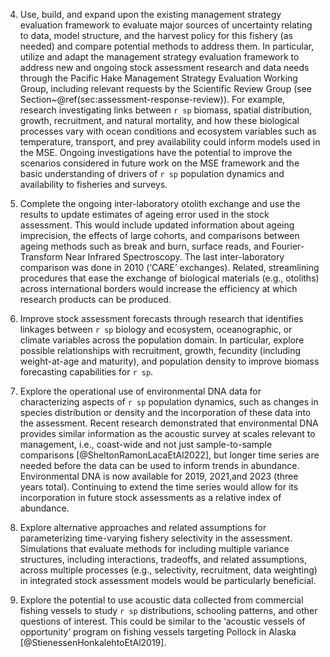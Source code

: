 <!-- All but the first three are here. The first three are in research-needs.rmd -->
4. Use, build, and expand upon the existing management strategy evaluation
framework to evaluate major sources of uncertainty relating to data, model
structure, and the harvest policy for this fishery (as needed) and compare
potential methods to address them. In particular, utilize and adapt the
management strategy evaluation framework to address new and ongoing stock
assessment research and data needs through the Pacific Hake Management
Strategy Evaluation Working Group, including relevant requests by the
Scientific Review Group (see Section~\@ref(sec:assessment-response-review)).
For example, research investigating links between `r sp` biomass, spatial
distribution, growth, recruitment, and natural mortality, and how these
biological processes vary with ocean conditions and ecosystem variables such
as temperature, transport, and prey availability could inform models used in
the MSE. Ongoing investigations have the potential to improve the scenarios
considered in future work on the MSE framework and the basic understanding of
drivers of `r sp` population dynamics and availability to fisheries and
surveys.

5. Complete the ongoing inter-laboratory otolith exchange and use the results
to update estimates of ageing error used in the stock assessment. This would
include updated information about ageing imprecision, the effects of large
cohorts, and comparisons between ageing methods such as break and burn, surface
reads, and Fourier-Transform Near Infrared Spectroscopy. The last
inter-laboratory comparison was done in 2010 ('CARE' exchanges). Related,
streamlining procedures that ease the exchange of biological materials (e.g.,
otoliths) across international borders would increase the efficiency at which
research products can be produced.

6. Improve stock assessment forecasts through research that identifies
linkages between `r sp` biology and ecosystem, oceanographic, or climate
variables across the population domain. In particular, explore possible
relationships with recruitment, growth, fecundity (including weight-at-age
and maturity), and population density to improve biomass forecasting
capabilities for `r sp`.

7. Explore the operational use of environmental DNA data for characterizing
aspects of `r sp` population dynamics, such as changes in species distribution
or density and the incorporation of these data into the assessment. Recent
research demonstrated that environmental DNA provides similar information as
the acoustic survey at scales relevant to management, i.e., coast-wide and not
just sample-to-sample comparisons [@SheltonRamonLacaEtAl2022], but longer time
series are needed before the data can be used to inform trends in abundance.
Environmental DNA is now available for 2019, 2021,and 2023 (three years total).
Continuing to extend the time series would allow for its incorporation in
future stock assessments as a relative index of abundance.

8. Explore alternative approaches and related assumptions for parameterizing
time-varying fishery selectivity in the assessment. Simulations that evaluate
methods for including multiple variance structures, including interactions,
tradeoffs, and related assumptions, across multiple processes (e.g.,
selectivity, recruitment, data weighting) in integrated stock assessment
models would be particularly beneficial.

9. Explore the potential to use acoustic data collected from commercial
fishing vessels to study `r sp` distributions, schooling patterns, and other
questions of interest. This could be similar to the 'acoustic vessels of
opportunity' program on fishing vessels targeting Pollock in Alaska
[@StienessenHonkalehtoEtAl2019].
